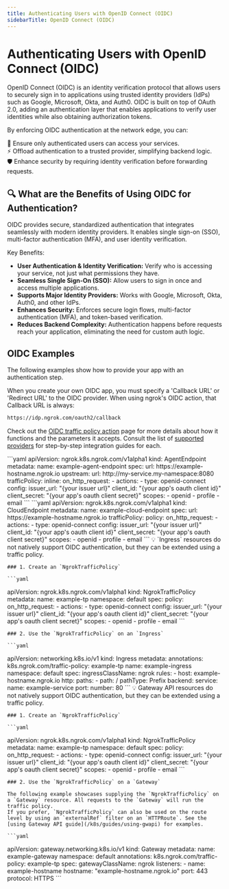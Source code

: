 ```yaml
---
title: Authenticating Users with OpenID Connect (OIDC)
sidebarTitle: OpenID Connect (OIDC)
---
```



# Authenticating Users with OpenID Connect (OIDC)

OpenID Connect (OIDC) is an identity verification protocol that allows users to securely sign in to applications using trusted identity providers (IdPs) such as Google, Microsoft, Okta, and Auth0.
OIDC is built on top of OAuth 2.0, adding an authentication layer that enables applications to verify user identities while also obtaining authorization tokens.

By enforcing OIDC authentication at the network edge, you can:

🔐 Ensure only authenticated users can access your services. <br />
⚡ Offload authentication to a trusted provider, simplifying backend logic. <br />
🛡 Enhance security by requiring identity verification before forwarding requests. <br />

## 🔍 What are the Benefits of Using OIDC for Authentication?

OIDC provides secure, standardized authentication that integrates seamlessly with modern identity providers.
It enables single sign-on (SSO), multi-factor authentication (MFA), and user identity verification.

Key Benefits:

- **User Authentication & Identity Verification:** Verify who is accessing your service, not just what permissions they have.
- **Seamless Single Sign-On (SSO):** Allow users to sign in once and access multiple applications.
- **Supports Major Identity Providers:** Works with Google, Microsoft, Okta, Auth0, and other IdPs.
- **Enhances Security:** Enforces secure login flows, multi-factor authentication (MFA), and token-based verification.
- **Reduces Backend Complexity:** Authentication happens before requests reach your application, eliminating the need for custom auth logic.

## OIDC Examples

The following examples show how to provide your app with an authentication step.

When you create your own OIDC app, you must specify a 'Callback URL' or 'Redirect URL' to the OIDC provider. When using ngrok's OIDC action, that Callback URL is always:

```bash
https://idp.ngrok.com/oauth2/callback
```

Check out the [OIDC traffic policy action](/traffic-policy/actions/oidc/) page for more details about how it functions and the parameters it accepts.
Consult the list of [supported providers](/traffic-policy/actions/oidc/#supported-providers) for step-by-step integration guides for each.

<Tabs groupId="kind" queryString="kind">
	<TabItem value="agent-endpoint" label="AgentEndpoint" default>
	```yaml
  apiVersion: ngrok.k8s.ngrok.com/v1alpha1
  kind: AgentEndpoint
  metadata:
    name: example-agent-endpoint
  spec:
    url: https://example-hostname.ngrok.io
    upstream:
      url: http://my-service.my-namespace:8080
    trafficPolicy:
      inline:
        on_http_request:
          - actions:
              - type: openid-connect
                config:
                  issuer_url: "{your issuer url}"
                  client_id: "{your app's oauth client id}"
                  client_secret: "{your app's oauth client secret}"
                  scopes:
                    - openid
                    - profile
                    - email
	```
	</TabItem>
	<TabItem value="cloud-endpoint" label="CloudEndpoint">
	```yaml
  apiVersion: ngrok.k8s.ngrok.com/v1alpha1
  kind: CloudEndpoint
  metadata:
    name: example-cloud-endpoint
  spec:
    url: https://example-hostname.ngrok.io
    trafficPolicy:
      policy:
        on_http_request:
          - actions:
              - type: openid-connect
                config:
                  issuer_url: "{your issuer url}"
                  client_id: "{your app's oauth client id}"
                  client_secret: "{your app's oauth client secret}"
                  scopes:
                    - openid
                    - profile
                    - email
	```
	</TabItem>
	<TabItem value="ingress" label="Ingress">
	💡 `Ingress` resources do not natively support OIDC authentication, but they can be extended using a traffic policy.

	### 1. Create an `NgrokTrafficPolicy`

	```yaml
  apiVersion: ngrok.k8s.ngrok.com/v1alpha1
  kind: NgrokTrafficPolicy
  metadata:
    name: example-tp
    namespace: default
  spec:
    policy:
      on_http_request:
        - actions:
            - type: openid-connect
              config:
                issuer_url: "{your issuer url}"
                client_id: "{your app's oauth client id}"
                client_secret: "{your app's oauth client secret}"
                scopes:
                  - openid
                  - profile
                  - email
	```

	### 2. Use the `NgrokTrafficPolicy` on an `Ingress`

	```yaml
  apiVersion: networking.k8s.io/v1
  kind: Ingress
  metadata:
    annotations:
      k8s.ngrok.com/traffic-policy: example-tp
    name: example-ingress
    namespace: default
  spec:
    ingressClassName: ngrok
    rules:
      - host: example-hostname.ngrok.io
        http:
          paths:
            - path: /
              pathType: Prefix
              backend:
                service:
                  name: example-service
                  port:
                    number: 80
	```
	</TabItem>
	<TabItem value="gateway-api" label="Gateway API">
	💡 Gateway API resources do not natively support OIDC authentication, but they can be extended using a traffic policy.

	### 1. Create an `NgrokTrafficPolicy`

	```yaml
  apiVersion: ngrok.k8s.ngrok.com/v1alpha1
  kind: NgrokTrafficPolicy
  metadata:
    name: example-tp
    namespace: default
  spec:
    policy:
      on_http_request:
        - actions:
            - type: openid-connect
              config:
                issuer_url: "{your issuer url}"
                client_id: "{your app's oauth client id}"
                client_secret: "{your app's oauth client secret}"
                scopes:
                  - openid
                  - profile
                  - email
	```

	### 2. Use the `NgrokTrafficPolicy` on a `Gateway`

	The following example showcases supplying the `NgrokTrafficPolicy` on a `Gateway` resource. All requests to the `Gateway` will run the traffic policy.
	If you prefer, `NgrokTrafficPolicy` can also be used on the route level by using an `externalRef` filter on an `HTTPRoute`. See the [using Gateway API guide](/k8s/guides/using-gwapi) for examples.

	```yaml
  apiVersion: gateway.networking.k8s.io/v1
  kind: Gateway
  metadata:
    name: example-gateway
    namespace: default
    annotations:
      k8s.ngrok.com/traffic-policy: example-tp
  spec:
    gatewayClassName: ngrok
    listeners:
      - name: example-hostname
        hostname: "example-hostname.ngrok.io"
        port: 443
        protocol: HTTPS
	```
	</TabItem>
</Tabs>
